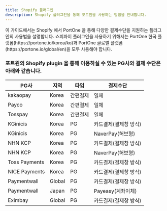 ```yaml
---
title: Shopify 플러그인
description: Shopify 플러그인을 통해 포트원을 사용하는 방법을 안내합니다.
---
```




<Hint style="info">
이 가이드에서는 Shopify 에서 PortOne 을 통해 다양한 결제수단을 지원하는 플러그인의 사용법을 설명합니다.
쇼피파이 플러그인을 사용하기 위해서는 PortOne 한국 플랫폼(https://portone.io/korea/ko)과 PortOne 글로벌 플랫폼(https://portone.io/global/en)을 모두 사용해야 합니다.
</Hint>


### 포트원의 Shopify plugin 을 통해 이용하실 수 있는 PG사와 결제 수단은 아래와 같습니다.


| PG사       | 지역                                   | 타입 | 결제수단|
| --------- | --------------------------------------| --- | ----- |
| kakaopay  | Korea                                 | 간편결제 | 일체
| Payco     | Korea                                 | 간편결제 | 일체
| Tosspay   | Korea                                | 간편결제 | 일체
| KGinicis  | Korea                                 | PG | 카드결제(결제창 방식)
| KGinicis  | Korea                                 | PG | NaverPay(허브형)
| NHN KCP   | Korea                                 | PG | 카드결제(결제창 방식)
| NHN KCP   | Korea                                 | PG | NaverPay(허브형)
| Toss Payments     | Korea                               | PG | 카드결제(결제창 방식)
| NICE Payments    | Korea                                 | PG | 카드결제(결제창 방식)
| Paymentwall    | Global                                 | PG | 카드결제(결제창 방식)
| Paymentwall    | Japan                                 | PG | Payeasy(계좌이체)
| Eximbay    | Global                                 | PG | 카드결제(결제창 방식)


<ContentRef slug="/ko/shopify/readme" />

